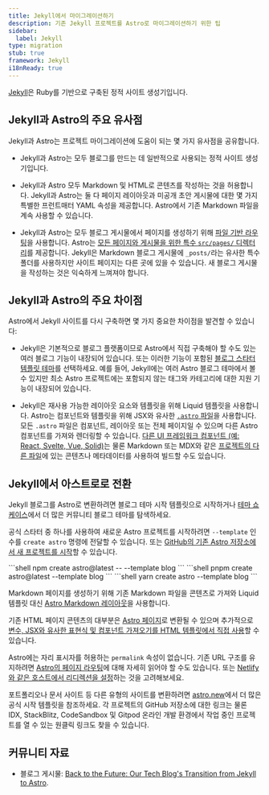 ```yaml
---
title: Jekyll에서 마이그레이션하기
description: 기존 Jekyll 프로젝트를 Astro로 마이그레이션하기 위한 팁
sidebar:
  label: Jekyll
type: migration
stub: true
framework: Jekyll
i18nReady: true
---
```



[Jekyll](https://jekyllrb.com)은 Ruby를 기반으로 구축된 정적 사이트 생성기입니다.

## Jekyll과 Astro의 주요 유사점

Jekyll과 Astro는 프로젝트 마이그레이션에 도움이 되는 몇 가지 유사점을 공유합니다.

- Jekyll과 Astro는 모두 블로그를 만드는 데 일반적으로 사용되는 정적 사이트 생성기입니다.

- Jekyll과 Astro 모두 Markdown 및 HTML로 콘텐츠를 작성하는 것을 허용합니다. Jekyll과 Astro는 둘 다 페이지 레이아웃과 미공개 초안 게시물에 대한 몇 가지 특별한 프런트매터 YAML 속성을 제공합니다. Astro에서 기존 Markdown 파일을 계속 사용할 수 있습니다.

- Jekyll과 Astro는 모두 블로그 게시물에서 페이지를 생성하기 위해 [파일 기반 라우팅](/ko/guides/routing/)을 사용합니다. Astro는 [모든 페이지와 게시물을 위한 특수 `src/pages/` 디렉터리](/ko/basics/project-structure/#srcpages)를 제공합니다. Jekyll은 Markdown 블로그 게시물에 `_posts/`라는 유사한 특수 폴더를 사용하지만 사이트 페이지는 다른 곳에 있을 수 있습니다. 새 블로그 게시물을 작성하는 것은 익숙하게 느껴져야 합니다.

## Jekyll과 Astro의 주요 차이점

Astro에서 Jekyll 사이트를 다시 구축하면 몇 가지 중요한 차이점을 발견할 수 있습니다:

- Jekyll은 기본적으로 블로그 플랫폼이므로 Astro에서 직접 구축해야 할 수도 있는 여러 블로그 기능이 내장되어 있습니다. 또는 이러한 기능이 포함된 [블로그 스타터 템플릿 테마](https://astro.build/themes?search=&categories%5B%5D=blog)를 선택하세요. 예를 들어, Jekyll에는 여러 Astro 블로그 테마에서 볼 수 있지만 최소 Astro 프로젝트에는 포함되지 않는 태그와 카테고리에 대한 지원 기능이 내장되어 있습니다.

- Jekyll은 재사용 가능한 레이아웃 요소와 템플릿을 위해 Liquid 템플릿을 사용합니다. Astro는 컴포넌트와 템플릿을 위해 JSX와 유사한 [`.astro` 파일](/ko/basics/astro-components/)을 사용합니다. 모든 `.astro` 파일은 컴포넌트, 레이아웃 또는 전체 페이지일 수 있으며 다른 Astro 컴포넌트를 가져와 렌더링할 수 있습니다. [다른 UI 프레임워크 컴포넌트 (예: React, Svelte, Vue, Solid)](/ko/guides/framework-components/)는 물론 Markdown 또는 MDX와 같은 [프로젝트의 다른 파일](/ko/guides/imports/)에 있는 콘텐츠나 메타데이터를 사용하여 빌드할 수도 있습니다.

## Jekyll에서 아스트로로 전환

Jekyll 블로그를 Astro로 변환하려면 블로그 테마 시작 템플릿으로 시작하거나 [테마 쇼케이스](https://astro.build/themes/)에서 더 많은 커뮤니티 블로그 테마를 탐색하세요.

공식 스타터 중 하나를 사용하여 새로운 Astro 프로젝트를 시작하려면 `--template` 인수를 `create astro` 명령에 전달할 수 있습니다. 또는 [GitHub의 기존 Astro 저장소에서 새 프로젝트를 시작](/ko/install-and-setup/#cli-마법사를-통한-설치)할 수 있습니다.

  <PackageManagerTabs>
    <Fragment slot="npm">
    ```shell
    npm create astro@latest -- --template blog
    ```
    </Fragment>
    <Fragment slot="pnpm">
    ```shell
    pnpm create astro@latest --template blog
    ```
    </Fragment>
    <Fragment slot="yarn">
    ```shell
    yarn create astro --template blog
    ```
    </Fragment>
  </PackageManagerTabs>

Markdown 페이지를 생성하기 위해 기존 Markdown 파일을 콘텐츠로 가져와 Liquid 템플릿 대신 [Astro Markdown 레이아웃](/ko/basics/layouts/#markdown-레이아웃)을 사용합니다.

기존 HTML 페이지 콘텐츠의 대부분은 [Astro 페이지](/ko/basics/astro-pages/)로 변환될 수 있으며 추가적으로 [변수, JSX와 유사한 표현식 및 컴포넌트 가져오기를 HTML 템플릿에서 직접 사용](/ko/reference/astro-syntax/#jsx와-유사한-표현식)할 수 있습니다.

Astro에는 자리 표시자를 허용하는 `permalink` 속성이 없습니다. 기존 URL 구조를 유지하려면 [Astro의 페이지 라우팅](/ko/guides/routing/)에 대해 자세히 읽어야 할 수도 있습니다. 또는 [Netlify와 같은 호스트에서 리디렉션을 설정](https://docs.netlify.com/routing/redirects/)하는 것을 고려해보세요.

포트폴리오나 문서 사이트 등 다른 유형의 사이트를 변환하려면 [astro.new](https://astro.new)에서 더 많은 공식 시작 템플릿을 참조하세요. 각 프로젝트의 GitHub 저장소에 대한 링크는 물론 IDX, StackBlitz, CodeSandbox 및 Gitpod 온라인 개발 환경에서 작업 중인 프로젝트를 열 수 있는 원클릭 링크도 찾을 수 있습니다.

## 커뮤니티 자료

- 블로그 게시물: [Back to the Future: Our Tech Blog's Transition from Jekyll to Astro](https://alasco.tech/2023/09/06/migating-to-astro/).

